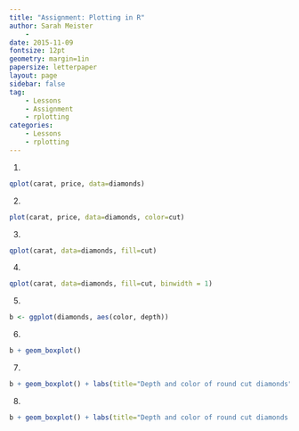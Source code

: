 ```yaml
---
title: "Assignment: Plotting in R"
author: Sarah Meister
    - 
date: 2015-11-09
fontsize: 12pt
geometry: margin=1in
papersize: letterpaper
layout: page
sidebar: false
tag:
    - Lessons
    - Assignment
    - rplotting
categories:
    - Lessons
    - rplotting
---
```



1. 
```r
qplot(carat, price, data=diamonds)
```

2. 
```r
plot(carat, price, data=diamonds, color=cut)

```

3. 
```r
qplot(carat, data=diamonds, fill=cut)
```

4. 
```r
qplot(carat, data=diamonds, fill=cut, binwidth = 1)
```

5. 
```r
b <- ggplot(diamonds, aes(color, depth))
```

6. 
```r
b + geom_boxplot()
```

7. 
```r
b + geom_boxplot() + labs(title="Depth and color of round cut diamonds", x= "Diamond color, from J(worst) to D(best)", y="Depth (mm)")
```

8. 
```r
b + geom_boxplot() + labs(title="Depth and color of round cut diamonds by clarity", x= "Diamond color, from J(worst) to D(best)", y="Depth (mm)") + facet_wrap(~clarity, ncol=4)
```